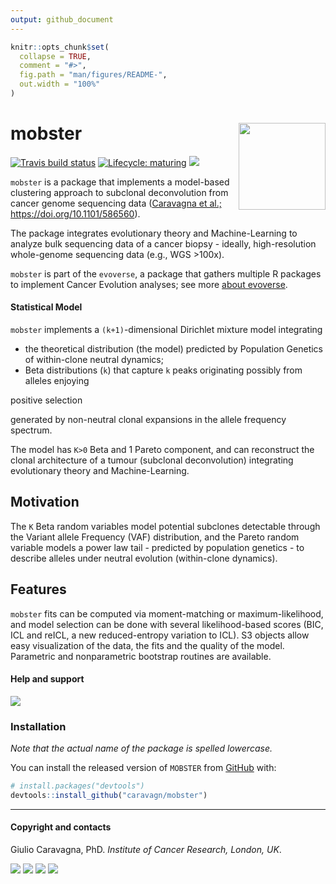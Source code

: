 ```yaml
---
output: github_document
---
```


```r
knitr::opts_chunk$set(
  collapse = TRUE,
  comment = "#>",
  fig.path = "man/figures/README-",
  out.width = "100%"
)
```

# mobster <a href='https://caravagn.github.io/mobster'><img src='man/figures/logo.png' align="right" height="139" /></a>

<!-- badges: start -->
[![Travis build status](https://travis-ci.org/caravagn/mobster.svg?branch=master)](https://travis-ci.org/caravagn/mobster)
[![Lifecycle: maturing](https://img.shields.io/badge/lifecycle-maturing-blue.svg)](https://www.tidyverse.org/lifecycle/#maturing)
[![](https://img.shields.io/badge/Part%20of-evoverse-blue.svg)](https://caravagn.github.io/evoverse)
<!-- badges: end -->

`mobster` is a package that implements a model-based clustering approach to subclonal deconvolution from cancer genome sequencing data ([Caravagna et al.; https://doi.org/10.1101/586560](https://www.biorxiv.org/content/10.1101/586560v1)).

The package integrates evolutionary theory and Machine-Learning to analyze bulk sequencing data of a cancer biopsy - ideally, high-resolution whole-genome sequencing data (e.g., WGS >100x). 

`mobster` is part of the `evoverse`, a package that gathers multiple R
packages to implement Cancer Evolution analyses; see more [about
evoverse](https://caravagn.github.io/evoverse).

#### Statistical Model

`mobster` implements a `(k+1)`-dimensional Dirichlet mixture model integrating 

* the theoretical distribution (the model) predicted by Population Genetics of within-clone neutral dynamics;
* Beta distributions (`k`) that capture `k` peaks originating possibly from alleles enjoying 

positive selection 

generated by non-neutral clonal expansions in the allele frequency spectrum.

The model has `K>0` Beta and 1 Pareto component, and can reconstruct the clonal architecture of a tumour (subclonal deconvolution) integrating evolutionary theory and Machine-Learning. 

Motivation
----------
The `K` Beta random variables model potential subclones detectable through the Variant allele Frequency (VAF) distribution, and the Pareto random variable models a power law tail - predicted by population genetics - to describe alleles under neutral evolution (within-clone dynamics). 

Features
--------

`mobster` fits can be computed via moment-matching or maximum-likelihood, and model selection can be done with several likelihood-based scores (BIC, ICL and reICL, a new reduced-entropy variation to ICL). S3 objects allow easy visualization of the data, the fits and the quality of the model. Parametric and nonparametric bootstrap routines are available.

#### Help and support

[![](https://img.shields.io/badge/GitHub%20Pages-https://caravagn.github.io/mobster/-yellow.svg)](https://caravagn.github.io/mobster)

### Installation

*Note that the actual name of the package is spelled lowercase.*

You can install the released version of `MOBSTER` from
[GitHub](https://github.com/) with:

``` r
# install.packages("devtools")
devtools::install_github("caravagn/mobster")
```

-----

#### Copyright and contacts

Giulio Caravagna, PhD. _Institute of Cancer Research, London, UK_.

[![](https://img.shields.io/badge/Email-gcaravagn@gmail.com-seagreen.svg)](mailto:gcaravagn@gmail.com)
[![](https://img.shields.io/badge/Github-caravagn-seagreen.svg)](https://github.com/caravagn)
[![](https://img.shields.io/badge/Twitter-@gcaravagna-steelblue.svg)](https://twitter.com/gcaravagna)
[![](https://img.shields.io/badge/Personal%20webpage-https://bit.ly/2kc9E6Y-red.svg)](https://sites.google.com/site/giuliocaravagna/)
